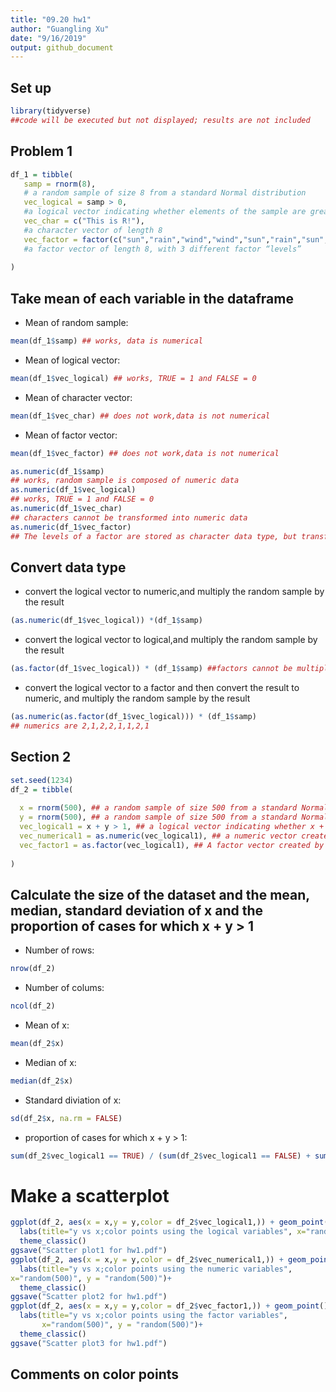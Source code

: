 ```yaml
---
title: "09.20 hw1"
author: "Guangling Xu"
date: "9/16/2019"
output: github_document
---
```


## Set up
```r
library(tidyverse)
##code will be executed but not displayed; results are not included
```


## Problem 1

```r
df_1 = tibble(
   samp = rnorm(8),  
   # a random sample of size 8 from a standard Normal distribution  
   vec_logical = samp > 0, 
   #a logical vector indicating whether elements of the sample are greater than 0
   vec_char = c("This is R!"), 
   #a character vector of length 8
   vec_factor = factor(c("sun","rain","wind","wind","sun","rain","sun","rain")), 
   #a factor vector of length 8, with 3 different factor “levels”
  
)
```
## Take mean of each variable in the dataframe
* Mean of random sample:
```r
mean(df_1$samp) ## works, data is numerical
```
* Mean of logical vector:
```r
mean(df_1$vec_logical) ## works, TRUE = 1 and FALSE = 0
```
* Mean of character vector: 
```r
mean(df_1$vec_char) ## does not work,data is not numerical
```
* Mean of factor vector: 
```r
mean(df_1$vec_factor) ## does not work,data is not numerical
```




```r
as.numeric(df_1$samp) 
## works, random sample is composed of numeric data
as.numeric(df_1$vec_logical) 
## works, TRUE = 1 and FALSE = 0
as.numeric(df_1$vec_char) 
## characters cannot be transformed into numeric data
as.numeric(df_1$vec_factor) 
## The levels of a factor are stored as character data type, but transforming factor into numeric data is meaningless
```

## Convert data type

* convert the logical vector to numeric,and multiply the random sample by the result
```r
(as.numeric(df_1$vec_logical)) *(df_1$samp) 
```

* convert the logical vector to logical,and multiply the random sample by the result
```r
(as.factor(df_1$vec_logical)) * (df_1$samp) ##factors cannot be multiplied
```

* convert the logical vector to a factor and then convert the result to numeric, and multiply the random sample by the result
```r
(as.numeric(as.factor(df_1$vec_logical))) * (df_1$samp)
## numerics are 2,1,2,2,1,1,2,1
```

## Section 2

```r
set.seed(1234)
df_2 = tibble(
  
  x = rnorm(500), ## a random sample of size 500 from a standard Normal distribution
  y = rnorm(500), ## a random sample of size 500 from a standard Normal distribution
  vec_logical1 = x + y > 1, ## a logical vector indicating whether x + y > 1
  vec_numerical1 = as.numeric(vec_logical1), ## a numeric vector created by coercing the above logical vector
  vec_factor1 = as.factor(vec_logical1), ## A factor vector created by coercing the above logical vector
  
)
```
## Calculate the size of the dataset and the mean, median, standard deviation of x and the proportion of cases for which x + y > 1

* Number of rows:
```r
nrow(df_2)
```
* Number of colums: 
```r
ncol(df_2)
```
* Mean of x: 
```r
mean(df_2$x)
```
* Median of x:
```r
median(df_2$x)
```
* Standard diviation of x:  
```r
sd(df_2$x, na.rm = FALSE)
```
* proportion of cases for which x + y > 1: 
```r
sum(df_2$vec_logical1 == TRUE) / (sum(df_2$vec_logical1 == FALSE) + sum(df_2$vec_logical1 == TRUE))
```


# Make a scatterplot
```r
ggplot(df_2, aes(x = x,y = y,color = df_2$vec_logical1,)) + geom_point()+
  labs(title="y vs x;color points using the logical variables", x="random(500)", y = "random(500)")+
  theme_classic()  
ggsave("Scatter plot1 for hw1.pdf")
ggplot(df_2, aes(x = x,y = y,color = df_2$vec_numerical1,)) + geom_point()+
  labs(title="y vs x;color points using the numeric variables",
x="random(500)", y = "random(500)")+
  theme_classic()  
ggsave("Scatter plot2 for hw1.pdf")
ggplot(df_2, aes(x = x,y = y,color = df_2$vec_factor1,)) + geom_point()+
  labs(title="y vs x;color points using the factor variables",
       x="random(500)", y = "random(500)")+
  theme_classic() 
ggsave("Scatter plot3 for hw1.pdf")

```
## Comments on color points





